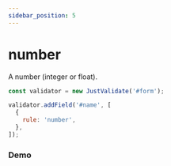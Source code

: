 ```yaml
---
sidebar_position: 5
---
```



# number

A number (integer or float).

```js
const validator = new JustValidate('#form');

validator.addField('#name', [
  {
    rule: 'number',
  },
]);
```

<NotRequiredWarning />

### Demo

<Number />

